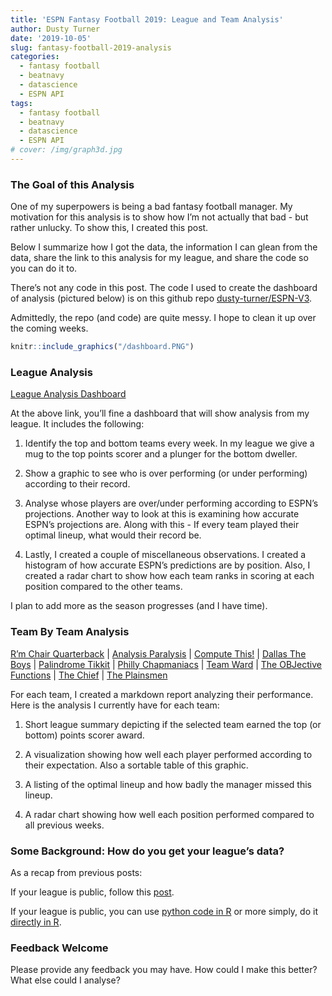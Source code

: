 ```yaml
---
title: 'ESPN Fantasy Football 2019: League and Team Analysis'
author: Dusty Turner
date: '2019-10-05'
slug: fantasy-football-2019-analysis
categories:
  - fantasy football
  - beatnavy
  - datascience
  - ESPN API
tags:
  - fantasy football
  - beatnavy
  - datascience
  - ESPN API
# cover: /img/graph3d.jpg
---
```


### The Goal of this Analysis 

One of my superpowers is being a bad fantasy football manager.  My motivation for this analysis is to show how I'm not actually that bad - but rather unlucky.  To show this, I created this post.

Below I summarize how I got the data, the information I can glean from the data, share the link to this analysis for my league, and share the code so you can do it to.

There's not any code in this post.  The code I used to create the dashboard of analysis (pictured below) is on this github repo [dusty-turner/ESPN-V3](https://github.com/dusty-turner/ESPN-V3).  

Admittedly, the repo (and code) are quite messy.  I hope to clean it up over the coming weeks. 


```r
knitr::include_graphics("/dashboard.PNG")
```



### League Analysis

[League Analysis Dashboard](https://dusty-turner.netlify.com/fantasyfootball2019/fantasy-football-league-dashboard)

At the above link, you'll fine a dashboard that will show analysis from my league.  It includes the following: 

1. Identify the top and bottom teams every week.  In my league we give a mug to the top points scorer and a plunger for the bottom dweller. 

2. Show a graphic to see who is over performing (or under performing) according to their record.

3. Analyse whose players are over/under performing according to ESPN's projections.  Another way to look at this is examining how accurate ESPN's projections are.  Along with this - If every team played their optimal lineup, what would their record be.  

4. Lastly, I created a couple of miscellaneous observations.  I created a histogram of how accurate ESPN's predictions are by position.  Also, I created a radar chart to show how each team ranks in scoring at each position compared to the other teams.  

I plan to add more as the season progresses (and I have time). 

### Team By Team Analysis

[R'm Chair Quarterback](https://dusty-turner.netlify.com/fantasyfootball2019/current/'R'm%20Chair_Quarterback_Update.html) | [Analysis Paralysis](https://dusty-turner.netlify.com/fantasyfootball2019/current/Analysis_Paralysis_Update.html) | [Compute This!](https://dusty-turner.netlify.com/fantasyfootball2019/current/compute%20_this!_update.html) | [Dallas The Boys](https://dusty-turner.netlify.com/fantasyfootball2019/current/dallas_the%20boys_update) |  [Palindrome Tikkit](https://dusty-turner.netlify.com/fantasyfootball2019/current/palindrome_tikkit_update) | [Philly Chapmaniacs](https://dusty-turner.netlify.com/fantasyfootball2019/current/philly_chapmaniacs_update) | [Team Ward](https://dusty-turner.netlify.com/fantasyfootball2019/current/team_ward_update) | [The OBJective Functions](https://dusty-turner.netlify.com/fantasyfootball2019/current/the%20objective_functions_update) | [The Chief](https://dusty-turner.netlify.com/fantasyfootball2019/current/the_chief_update) | [The Plainsmen](https://dusty-turner.netlify.com/fantasyfootball2019/current/the_plainsmen_update)

For each team, I created a markdown report analyzing their performance.  Here is the analysis I currently have for each team:

1. Short league summary depicting if the selected team earned the top (or bottom) points scorer award.

2. A visualization showing how well each player performed according to their expectation.  Also a sortable table of this graphic.

3. A listing of the optimal lineup and how badly the manager missed this lineup.

4. A radar chart showing how well each position performed compared to all previous weeks.  

### Some Background: How do you get your league's data?

As a recap from previous posts:

If your league is public, follow this [post](https://dusty-turner.netlify.com/post/espn-fantasy-football-v3-api-an-r-solution/).  

If your league is public, you can use [python code in R](https://dusty-turner.netlify.com/post/espn-fantasy-football-v3-api-for-private-leagues-python-through-r/) or more simply, do it [directly in R](https://dusty-turner.netlify.com/post/espn-fantasy-football-v3-api-for-private-leagues-an-r-solution-finally/). 

### Feedback Welcome

Please provide any feedback you may have.  How could I make this better?  What else could I analyse?  